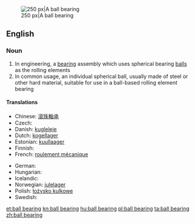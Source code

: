 {{wikipedia|Ball bearing}}
[[Image:Four-point-contact-bearing din628 type-qj 180-ex.png|thumb|right|250 px|A ball bearing]]
==English==

===Noun===
{{en-noun}}

# In engineering, a [[bearing]] assembly which uses spherical bearing [[ball]]s as the rolling elements
# In common usage, an individual spherical ball, usually made of steel or other hard material, suitable for use in a ball-based rolling element bearing

====Translations====
{{trans-top|bearing assembly with spherical balls}}
* Chinese: [[滾珠軸承]]
* Czech: {{t-|cs|kuličkové ložisko|n}}
* Danish: [[kugleleje]]
* Dutch: [[kogellager]]
* Estonian: [[kuullaager]]
* Finnish: {{t+|fi|kuulalaakeri}}
* French: [[roulement mécanique]]
{{trans-mid}}
* German: {{t+|de|Kugellager|n}}
* Hungarian: {{t|hu|golyóscsapágy}}
* Icelandic: {{t-|is|kúlulega|f}}
* Norwegian: [[julelager]]
* Polish: [[łożysko kulkowe]]
* Swedish: {{t-|sv|kullager}}
{{trans-bottom}}

[[et:ball bearing]]
[[kn:ball bearing]]
[[hu:ball bearing]]
[[pl:ball bearing]]
[[ta:ball bearing]]
[[zh:ball bearing]]